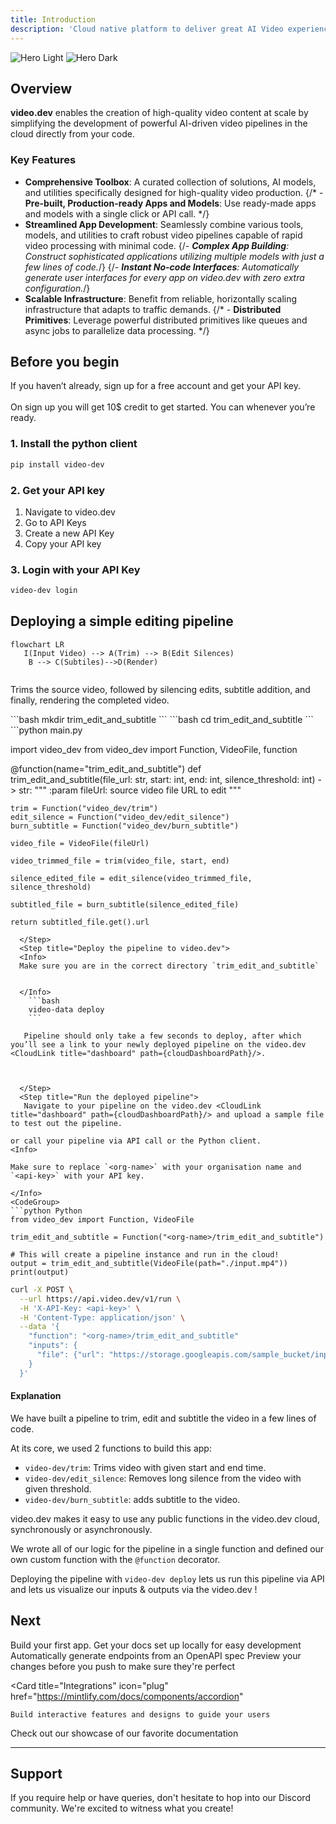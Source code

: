 ```yaml
---
title: Introduction
description: 'Cloud native platform to deliver great AI Video experiences fast.'
---
```




<img
  className="block dark:hidden"
  src="/images/hero-light.svg"
  alt="Hero Light"
/>
<img
  className="hidden dark:block"
  src="/images/hero-dark.svg"
  alt="Hero Dark"
/>

## Overview
**video.dev** enables the creation of high-quality video content at scale by simplifying the development of powerful AI-driven video pipelines in the cloud directly from your code.

### Key Features

- **Comprehensive Toolbox**: A curated collection of solutions, AI models, and utilities specifically designed for high-quality video production.
{/* - **Pre-built, Production-ready Apps and Models**: Use ready-made apps and models with a single click or API call. */}
- **Streamlined App Development**: Seamlessly combine various tools, models, and utilities to craft robust video pipelines capable of rapid video processing with minimal code.
{/*- **Complex App Building**: Construct sophisticated applications utilizing multiple models with just a few lines of code.*/}
{/*- **Instant No-code Interfaces**: Automatically generate user interfaces for every app on video.dev with zero extra configuration.*/}
- **Scalable Infrastructure**: Benefit from reliable, horizontally scaling infrastructure that adapts to traffic demands.
{/* - **Distributed Primitives**: Leverage powerful distributed primitives like queues and async jobs to parallelize data processing. */}

## Before you begin
If you haven’t already, sign up for a free <CloudLink title="video.dev" />  account and get your API key.
\
\
On sign up you will get 10$ credit to get started. You can <CloudLink title="upgrade" path={cloudUpgradePath}/>   whenever you’re ready.

### 1. Install the python client

 

```bash 
pip install video-dev
```


 

### 2. Get your API key

1. Navigate to video.dev  <CloudLink title="settings" path={cloudSettingsPath}/>  
2. Go to API Keys 
3. Create a new API Key
4. Copy your API key

### 3. Login with your API Key
```bash 
video-dev login
```

## Deploying a simple editing pipeline

```mermaid
flowchart LR
   I(Input Video) --> A(Trim) --> B(Edit Silences)
    B --> C(Subtiles)-->D(Render)


```

Trims the source video, followed by silencing edits, subtitle addition, and finally, rendering the completed video.


<Steps>
  <Step title="Make a new directory">
    ```bash
    mkdir trim_edit_and_subtitle
    ```
    ```bash
    cd trim_edit_and_subtitle
    ```
  </Step>
  <Step title="Create main.py and copy this code">
   ```python main.py

import video_dev
from video_dev import Function, VideoFile, function

@function(name="trim_edit_and_subtitle")
def trim_edit_and_subtitle(file_url: str, start: int, end: int, silence_threshold: int) -> str:
    """
    :param fileUrl: source video file URL to edit
    """

    trim = Function("video_dev/trim")
    edit_silence = Function("video_dev/edit_silence")
    burn_subtitle = Function("video_dev/burn_subtitle")

    video_file = VideoFile(fileUrl)

    video_trimmed_file = trim(video_file, start, end)

    silence_edited_file = edit_silence(video_trimmed_file, silence_threshold)

    subtitled_file = burn_subtitle(silence_edited_file)

    return subtitled_file.get().url

```
  </Step>
  <Step title="Deploy the pipeline to video.dev">
  <Info>
  Make sure you are in the correct directory `trim_edit_and_subtitle`


  </Info>
    ```bash
    video-data deploy
    ```

   Pipeline should only take a few seconds to deploy, after which you’ll see a link to your newly deployed pipeline on the video.dev <CloudLink title="dashboard" path={cloudDashboardPath}/>.



  </Step>
  <Step title="Run the deployed pipeline">
   Navigate to your pipeline on the video.dev <CloudLink title="dashboard" path={cloudDashboardPath}/> and upload a sample file to test out the pipeline.

or call your pipeline via API call or the Python client.
<Info>

Make sure to replace `<org-name>` with your organisation name and  `<api-key>` with your API key.

</Info>
<CodeGroup>
```python Python
from video_dev import Function, VideoFile

trim_edit_and_subtitle = Function("<org-name>/trim_edit_and_subtitle")

# This will create a pipeline instance and run in the cloud!
output = trim_edit_and_subtitle(VideoFile(path="./input.mp4"))
print(output)

```


```bash API
curl -X POST \
  --url https://api.video.dev/v1/run \
  -H 'X-API-Key: <api-key>' \
  -H 'Content-Type: application/json' \
  --data '{
    "function": "<org-name>/trim_edit_and_subtitle"
    "inputs": {
      "file": {"url": "https://storage.googleapis.com/sample_bucket/input.mp4"},
    }
  }'
``` 
</CodeGroup> 
  </Step>
</Steps>

#### Explanation

We have built a pipeline to trim, edit and subtitle the video in a few lines of code.

At its core, we used 2 functions to build this app:

- `video-dev/trim`: Trims video with given start and end time.
- `video-dev/edit_silence`: Removes long silence from the video with given threshold.
- `video-dev/burn_subtitle`: adds subtitle to the video.

video.dev makes it easy to use any public functions in the video.dev cloud, synchronously or asynchronously.

We wrote all of our logic for the pipeline in a single function and defined our own custom function with the `@function` decorator.

Deploying the pipeline with `video-dev deploy` lets us run this pipeline via API and lets us visualize our inputs & outputs via the video.dev <CloudLink title="dashboard" path={cloudDashboardPath}/>!
  
## Next

<CardGroup cols={2}>
<Card
    title="Quickstart"
    icon="bolt"
    href="https://mintlify.com/docs/quickstart"
  >
    Build your first app.
  </Card>
  <Card
    title="Guides"
    icon="books"
    href="https://mintlify.com/docs/quickstart"
  >
    Get your docs set up locally for easy development
  </Card>
  <Card
    title="Reference APIs"
    icon="code"
    href="https://mintlify.com/docs/api-playground/openapi"
  >
    Automatically generate endpoints from an OpenAPI spec
  </Card>
  <Card
    title="Tools"
    icon="screwdriver-wrench"
    href="https://mintlify.com/docs/development"
  >
    Preview your changes before you push to make sure they're perfect
  </Card>

   
  <Card
    title="Integrations"
    icon="plug"
    href="https://mintlify.com/docs/components/accordion"
  >
    Build interactive features and designs to guide your users
  </Card>
  <Card
    title="Releases"
    icon="rocket"
    href="https://mintlify.com/customers"
  >
    Check out our showcase of our favorite documentation
  </Card>
</CardGroup>

 
---
## Support

If you require help or have queries, don't hesitate to hop into our Discord community. We're excited to witness what you create! 
 

